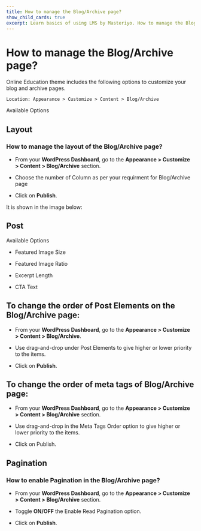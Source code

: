 ---
title: How to manage the Blog/Archive page?
show_child_cards: true
excerpt: Learn basics of using LMS by Masteriyo. How to manage the Blog/Archive page
---

# How to manage the Blog/Archive page?

Online Education theme includes the following options to customize your blog and archive pages.

    Location: Appearance > Customize > Content > Blog/Archive

Available Options 

## Layout

### How to manage the layout of the Blog/Archive page?

- From your **WordPress Dashboard**, go to the **Appearance > Customize > Content > Blog/Archive** section.

- Choose the number of Column as per your requirment for Blog/Archive page

- Click on **Publish**.

It is shown in the image below:

## Post 

Available Options

- Featured Image Size

- Featured Image Ratio

- Excerpt Length

- CTA Text


## To change the order of Post Elements on the Blog/Archive page:

- From your **WordPress Dashboard**, go to the **Appearance > Customize > Content > Blog/Archive**.

- Use drag-and-drop under Post Elements to give higher or lower priority to the items.

- Click on **Publish**.


## To change the order of meta tags of Blog/Archive page:

- From your **WordPress Dashboard**, go to the **Appearance > Customize > Content > Blog/Archive** section.

- Use drag-and-drop in the Meta Tags Order option to give higher or lower priority to the items.

- Click on Publish.


## Pagination

### How to enable Pagination in the Blog/Archive page?

- From your **WordPress Dashboard**, go to the **Appearance > Customize > Content > Blog/Archive** section.

- Toggle **ON/OFF** the Enable Read Pagination option.

- Click on **Publish**.

